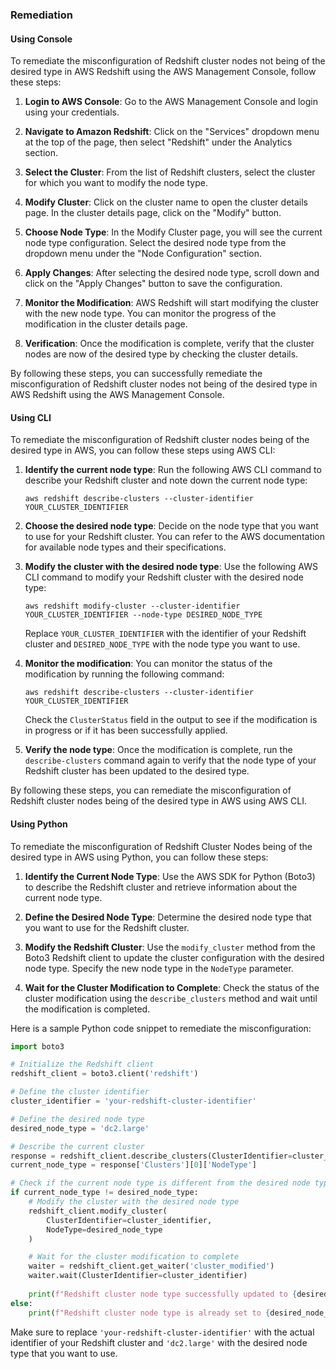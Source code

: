 ### Remediation

#### Using Console

To remediate the misconfiguration of Redshift cluster nodes not being of the desired type in AWS Redshift using the AWS Management Console, follow these steps:

1. **Login to AWS Console**: Go to the AWS Management Console and login using your credentials.

2. **Navigate to Amazon Redshift**: Click on the "Services" dropdown menu at the top of the page, then select "Redshift" under the Analytics section.

3. **Select the Cluster**: From the list of Redshift clusters, select the cluster for which you want to modify the node type.

4. **Modify Cluster**: Click on the cluster name to open the cluster details page. In the cluster details page, click on the "Modify" button.

5. **Choose Node Type**: In the Modify Cluster page, you will see the current node type configuration. Select the desired node type from the dropdown menu under the "Node Configuration" section.

6. **Apply Changes**: After selecting the desired node type, scroll down and click on the "Apply Changes" button to save the configuration.

7. **Monitor the Modification**: AWS Redshift will start modifying the cluster with the new node type. You can monitor the progress of the modification in the cluster details page.

8. **Verification**: Once the modification is complete, verify that the cluster nodes are now of the desired type by checking the cluster details.

By following these steps, you can successfully remediate the misconfiguration of Redshift cluster nodes not being of the desired type in AWS Redshift using the AWS Management Console.

#### Using CLI

To remediate the misconfiguration of Redshift cluster nodes being of the desired type in AWS, you can follow these steps using AWS CLI:

1. **Identify the current node type**: Run the following AWS CLI command to describe your Redshift cluster and note down the current node type:
   ```
   aws redshift describe-clusters --cluster-identifier YOUR_CLUSTER_IDENTIFIER
   ```

2. **Choose the desired node type**: Decide on the node type that you want to use for your Redshift cluster. You can refer to the AWS documentation for available node types and their specifications.

3. **Modify the cluster with the desired node type**: Use the following AWS CLI command to modify your Redshift cluster with the desired node type:
   ```
   aws redshift modify-cluster --cluster-identifier YOUR_CLUSTER_IDENTIFIER --node-type DESIRED_NODE_TYPE
   ```

   Replace `YOUR_CLUSTER_IDENTIFIER` with the identifier of your Redshift cluster and `DESIRED_NODE_TYPE` with the node type you want to use.

4. **Monitor the modification**: You can monitor the status of the modification by running the following command:
   ```
   aws redshift describe-clusters --cluster-identifier YOUR_CLUSTER_IDENTIFIER
   ```

   Check the `ClusterStatus` field in the output to see if the modification is in progress or if it has been successfully applied.

5. **Verify the node type**: Once the modification is complete, run the `describe-clusters` command again to verify that the node type of your Redshift cluster has been updated to the desired type.

By following these steps, you can remediate the misconfiguration of Redshift cluster nodes being of the desired type in AWS using AWS CLI.

#### Using Python

To remediate the misconfiguration of Redshift Cluster Nodes being of the desired type in AWS using Python, you can follow these steps:

1. **Identify the Current Node Type**: Use the AWS SDK for Python (Boto3) to describe the Redshift cluster and retrieve information about the current node type.

2. **Define the Desired Node Type**: Determine the desired node type that you want to use for the Redshift cluster.

3. **Modify the Redshift Cluster**: Use the `modify_cluster` method from the Boto3 Redshift client to update the cluster configuration with the desired node type. Specify the new node type in the `NodeType` parameter.

4. **Wait for the Cluster Modification to Complete**: Check the status of the cluster modification using the `describe_clusters` method and wait until the modification is completed.

Here is a sample Python code snippet to remediate the misconfiguration:

```python
import boto3

# Initialize the Redshift client
redshift_client = boto3.client('redshift')

# Define the cluster identifier
cluster_identifier = 'your-redshift-cluster-identifier'

# Define the desired node type
desired_node_type = 'dc2.large'

# Describe the current cluster
response = redshift_client.describe_clusters(ClusterIdentifier=cluster_identifier)
current_node_type = response['Clusters'][0]['NodeType']

# Check if the current node type is different from the desired node type
if current_node_type != desired_node_type:
    # Modify the cluster with the desired node type
    redshift_client.modify_cluster(
        ClusterIdentifier=cluster_identifier,
        NodeType=desired_node_type
    )

    # Wait for the cluster modification to complete
    waiter = redshift_client.get_waiter('cluster_modified')
    waiter.wait(ClusterIdentifier=cluster_identifier)
    
    print(f"Redshift cluster node type successfully updated to {desired_node_type}")
else:
    print(f"Redshift cluster node type is already set to {desired_node_type}")
```

Make sure to replace `'your-redshift-cluster-identifier'` with the actual identifier of your Redshift cluster and `'dc2.large'` with the desired node type that you want to use.

